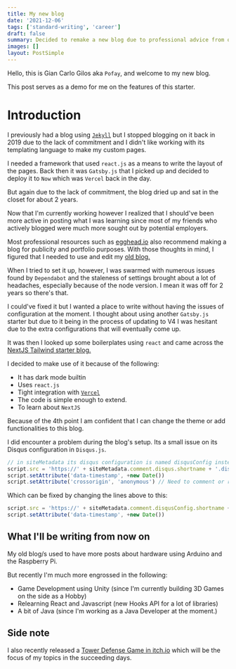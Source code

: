 ```yaml
---
title: My new blog
date: '2021-12-06'
tags: ['standard-writing', 'career']
draft: false
summary: Decided to remake a new blog due to professional advice from other programmers
images: []
layout: PostSimple
---
```


Hello, this is Gian Carlo Gilos aka `Pofay`, and welcome to my new blog.

This post serves as a demo for me on the features of this starter.

# Introduction

I previously had a blog using [`Jekyll`](https://pofay.github.io) but I stopped blogging on it back in 2019 due to the lack of commitment and I didn't like working with its templating language to make my custom pages.

I needed a framework that used `react.js` as a means to write the layout of the pages. Back then it was `Gatsby.js` that I picked up and decided to deploy it to `Now` which was `Vercel` back in the day.

But again due to the lack of commitment, the blog dried up and sat in the closet for about 2 years.

Now that I'm currently working however I realized that I should've been more active in posting what I was learning since most of my friends who actively blogged were much more sought out by potential employers.

Most professional resources such as [egghead.io][2] also recommend making a blog for publicity and portfolio purposes. With those thoughts in mind, I figured that I needed to use and edit my [old blog.](https://pofay-blog.vercel.app)

When I tried to set it up, however, I was swarmed with numerous issues found by `Dependabot` and the staleness of settings brought about a lot of headaches, especially because of the node version. I mean it was off for 2 years so there's that.

I could've fixed it but I wanted a place to write without having the issues of configuration at the moment. I thought about using another `Gatsby.js` starter but due to it being in the process of updating to V4 I was hesitant due to the extra configurations that will eventually come up.

It was then I looked up some boilerplates using `react` and came across the [NextJS Tailwind starter blog.][1]

I decided to make use of it because of the following:

- It has dark mode builtin
- Uses `react.js`
- Tight integration with [`Vercel`][4]
- The code is simple enough to extend.
- To learn about `NextJS`

Because of the 4th point I am confident that I can change the theme or add functionalities to this blog.

I did encounter a problem during the blog's setup. Its a small issue on its Disqus configuration in `Disqus.js`.

```js
// in siteMetadata its disqus configuration is named disqusConfig instead of disqus
script.src = 'https://' + siteMetadata.comment.disqus.shortname + '.disqus.com/embed.js'
script.setAttribute('data-timestamp', +new Date())
script.setAttribute('crossorigin', 'anonymous') // Need to comment or remove the line below to fix Disqus CORS issue
```

Which can be fixed by changing the lines above to this:

```js
script.src = 'https://' + siteMetadata.comment.disqusConfig.shortname + '.disqus.com/embed.js'
script.setAttribute('data-timestamp', +new Date())
```

## What I'll be writing from now on

My old blog/s used to have more posts about hardware using Arduino and the Raspberry Pi.

But recently I'm much more engrossed in the following:

- Game Development using Unity (since I'm currently building 3D Games on the side as a Hobby)
- Relearning React and Javascript (new Hooks API for a lot of libraries)
- A bit of Java (since I'm working as a Java Developer at the moment.)

## Side note

I also recently released a [Tower Defense Game in itch.io][3] which will be the focus of my topics in the succeeding days.

[1]: https://github.com/timlrx/tailwind-nextjs-starter-blog
[2]: https://egghead.io
[3]: https://pofay.itch.io/retroactive-tower-defense
[4]: https://vercel.com/
